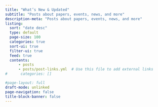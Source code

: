 ```yaml
---
title: "What’s New & Updated"
subtitle: "Posts about papers, events, news, and more"
description-meta: "Posts about papers, events, news, and more"
listing: 
  sort: "date desc"
  type: default
  page-size: 100
  categories: true
  sort-ui: true
  filter-ui: true
  feed: true
  contents: 
      - posts
      - posts/post-links.yml  # Use this file to add external links
#      categories: [] 

#page-layout: full
draft-mode: unlinked
page-navigation: false
title-block-banner: false
---
```


::: {#posts}
:::
